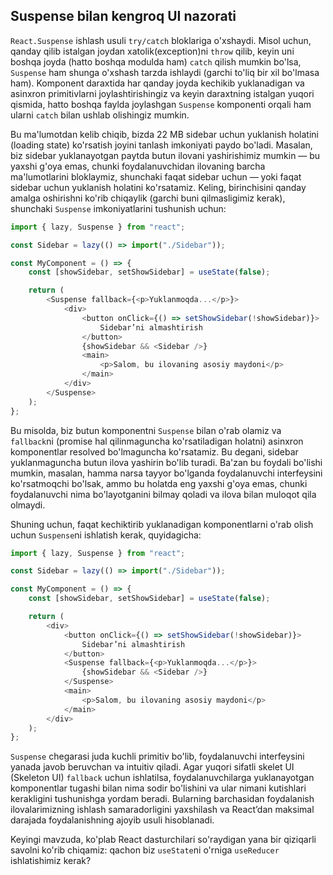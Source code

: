 ## Suspense bilan kengroq UI nazorati

`React.Suspense` ishlash usuli `try/catch` bloklariga o'xshaydi. Misol uchun, qanday qilib istalgan joydan xatolik(exception)ni `throw` qilib, keyin uni boshqa joyda (hatto boshqa modulda ham) `catch` qilish mumkin bo'lsa, `Suspense` ham shunga o'xshash tarzda ishlaydi (garchi to'liq bir xil bo'lmasa ham). Komponent daraxtida har qanday joyda kechikib yuklanadigan va asinxron primitivlarni joylashtirishingiz va keyin daraxtning istalgan yuqori qismida, hatto boshqa faylda joylashgan `Suspense` komponenti orqali ham ularni `catch` bilan ushlab olishingiz mumkin.

Bu ma'lumotdan kelib chiqib, bizda 22 MB sidebar uchun yuklanish holatini (loading state) ko'rsatish joyini tanlash imkoniyati paydo bo'ladi. Masalan, biz sidebar yuklanayotgan paytda butun ilovani yashirishimiz mumkin — bu yaxshi g'oya emas, chunki foydalanuvchidan ilovaning barcha ma'lumotlarini bloklaymiz, shunchaki faqat sidebar uchun — yoki faqat sidebar uchun yuklanish holatini ko'rsatamiz. Keling, birinchisini qanday amalga oshirishni ko'rib chiqaylik (garchi buni qilmasligimiz kerak), shunchaki `Suspense` imkoniyatlarini tushunish uchun:
``` js copy
import { lazy, Suspense } from "react";

const Sidebar = lazy(() => import("./Sidebar"));

const MyComponent = () => {
    const [showSidebar, setShowSidebar] = useState(false);

    return (
        <Suspense fallback={<p>Yuklanmoqda...</p>}>
            <div>
                <button onClick={() => setShowSidebar(!showSidebar)}>
                    Sidebar’ni almashtirish
                </button>
                {showSidebar && <Sidebar />}
                <main>
                    <p>Salom, bu ilovaning asosiy maydoni</p>
                </main>
            </div>
        </Suspense>
    );
};
```
            
Bu misolda, biz butun komponentni `Suspense` bilan o'rab olamiz va `fallback`ni (promise hal qilinmaguncha ko'rsatiladigan holatni) asinxron komponentlar resolved bo'lmaguncha ko'rsatamiz. Bu degani, sidebar yuklanmaguncha butun ilova yashirin bo'lib turadi. Ba'zan bu foydali bo'lishi mumkin, masalan, hamma narsa tayyor bo'lganda foydalanuvchi interfeysini ko'rsatmoqchi bo'lsak, ammo bu holatda eng yaxshi g'oya emas, chunki foydalanuvchi nima bo'layotganini bilmay qoladi va ilova bilan muloqot qila olmaydi.

Shuning uchun, faqat kechiktirib yuklanadigan komponentlarni o'rab olish uchun `Suspense`ni ishlatish kerak, quyidagicha:
``` js copy
import { lazy, Suspense } from "react";

const Sidebar = lazy(() => import("./Sidebar"));

const MyComponent = () => {
    const [showSidebar, setShowSidebar] = useState(false);

    return (
        <div>
            <button onClick={() => setShowSidebar(!showSidebar)}>
                Sidebar’ni almashtirish
            </button>
            <Suspense fallback={<p>Yuklanmoqda...</p>}>
                {showSidebar && <Sidebar />}
            </Suspense>
            <main>
                <p>Salom, bu ilovaning asosiy maydoni</p>
            </main>
        </div>
    );
};
```

`Suspense` chegarasi juda kuchli primitiv bo'lib, foydalanuvchi interfeysini yanada javob beruvchan va intuitiv qiladi. Agar yuqori sifatli skelet UI (Skeleton UI) `fallback` uchun ishlatilsa, foydalanuvchilarga yuklanayotgan komponentlar tugashi bilan nima sodir bo'lishini va ular nimani kutishlari kerakligini tushunishga yordam beradi. Bularning barchasidan foydalanish ilovalarimizning ishlash samaradorligini yaxshilash va React’dan maksimal darajada foydalanishning ajoyib usuli hisoblanadi.

Keyingi mavzuda, ko'plab React dasturchilari so'raydigan yana bir qiziqarli savolni ko'rib chiqamiz: qachon biz `useState`ni o'rniga `useReducer` ishlatishimiz kerak?